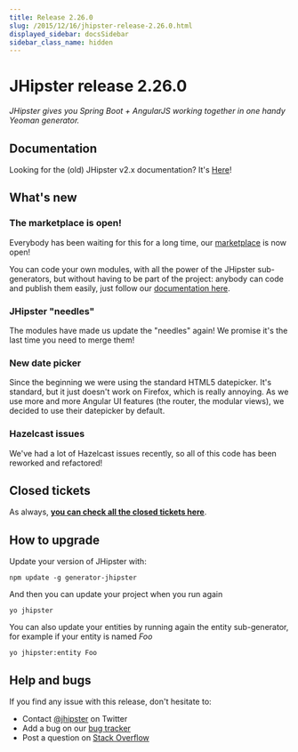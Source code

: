 ```yaml
---
title: Release 2.26.0
slug: /2015/12/16/jhipster-release-2.26.0.html
displayed_sidebar: docsSidebar
sidebar_class_name: hidden
---
```


JHipster release 2.26.0
==================

*JHipster gives you Spring Boot + AngularJS working together in one handy Yeoman generator.*

Documentation
----------

Looking for the (old) JHipster v2.x documentation? It's [Here](https://www.jhipster.tech/documentation-archive/)!

What's new
----------

### The marketplace is open!

Everybody has been waiting for this for a long time, our [marketplace](/modules/marketplace/) is now open!

You can code your own modules, with all the power of the JHipster sub-generators, but without having to be part of the project: anybody can code and publish them easily, just follow our [documentation here](/modules/creating-a-module/).

### JHipster "needles"

The modules have made us update the "needles" again! We promise it's the last time you need to merge them!

### New date picker

Since the beginning we were using the standard HTML5 datepicker. It's standard, but it just doesn't work on Firefox, which is really annoying.
As we use more and more Angular UI features (the router, the modular views), we decided to use their datepicker by default.

### Hazelcast issues

We've had a lot of Hazelcast issues recently, so all of this code has been reworked and refactored!

Closed tickets
------------

As always, __[you can check all the closed tickets here](https://github.com/jhipster/generator-jhipster/issues?q=milestone%3A2.26.0+is%3Aclosed)__.

How to upgrade
------------

Update your version of JHipster with:

```
npm update -g generator-jhipster
```

And then you can update your project when you run again

```
yo jhipster
```

You can also update your entities by running again the entity sub-generator, for example if your entity is named _Foo_

```
yo jhipster:entity Foo
```

Help and bugs
--------------

If you find any issue with this release, don't hesitate to:

- Contact [@jhipster](https://twitter.com/jhipster) on Twitter
- Add a bug on our [bug tracker](https://github.com/jhipster/generator-jhipster/issues?state=open)
- Post a question on [Stack Overflow](http://stackoverflow.com/tags/jhipster/info)
